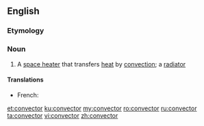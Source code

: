==English==
{{wikipedia|dab=convector}}
===Etymology===
{{suffix|convect|or|lang=en}}

===Noun===
{{en-noun}}

# A [[space heater]] that transfers [[heat]] by [[convection]]; a [[radiator]]

====Translations====
{{trans-top|space heater}}
* French: {{t+|fr|convecteur|m}}
{{trans-mid}}
{{trans-bottom}}

[[et:convector]]
[[ku:convector]]
[[my:convector]]
[[ro:convector]]
[[ru:convector]]
[[ta:convector]]
[[vi:convector]]
[[zh:convector]]